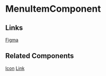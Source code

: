 <!-- spinner.stories.mdx -->


<Meta title="Base Components/MenuItem/README" component={MenuItemComponent} />

# MenuItemComponent

<ArgsTable of={MenuItemComponent} />

## Links

[Figma](https://www.figma.com/file/Tawy7hlvkjMQzg3fX0gVrt/QTD-2.0-Final-Designs?node-id=5830%3A28819)

## Related Components

[Icon](http://localhost:6006/?path=/story/base-components-icon-readme--page)
[Link](http://localhost:6006/?path=/story/base-components-link-readme--page)
